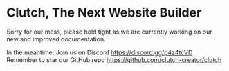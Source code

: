 
# Clutch, The Next Website Builder

Sorry for our mess, please hold tight as we are currently working on our new and improved documentation. 

In the meantime:
Join us on Discord https://discord.gg/p4z4tcVD \
Remember to star our GitHub repo https://github.com/clutch-creator/clutch

